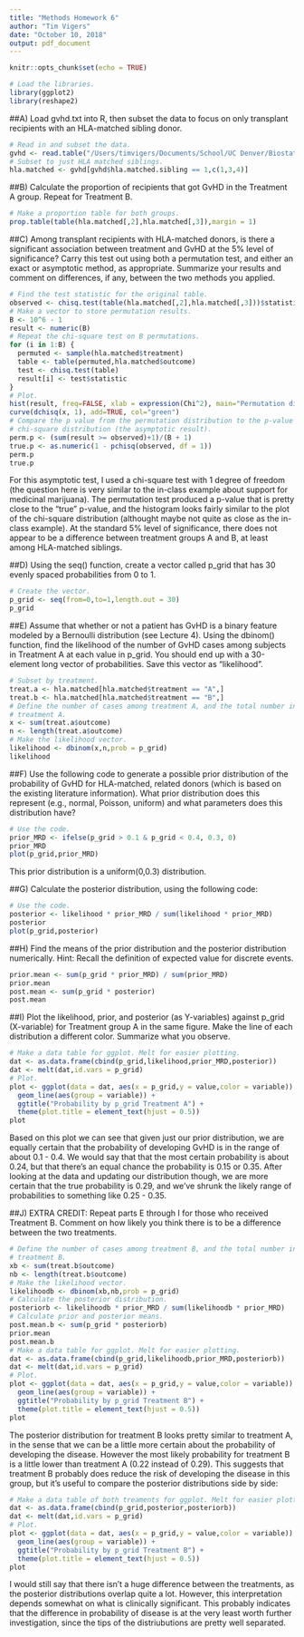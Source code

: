 ```yaml
---
title: "Methods Homework 6"
author: "Tim Vigers"
date: "October 10, 2018"
output: pdf_document
---
```


```r
knitr::opts_chunk$set(echo = TRUE)
```

```r
# Load the libraries.
library(ggplot2)
library(reshape2)
```

##A) Load gvhd.txt into R, then subset the data to focus on only transplant recipients with an HLA-matched sibling donor.
```r
# Read in and subset the data.
gvhd <- read.table("/Users/timvigers/Documents/School/UC Denver/Biostatistics/Biostatistical Methods 1/Homework 6/gvhd.txt",sep="",header = T)
# Subset to just HLA matched siblings.
hla.matched <- gvhd[gvhd$hla.matched.sibling == 1,c(1,3,4)]
```

##B) Calculate the proportion of recipients that got GvHD in the Treatment A group. Repeat for Treatment B.
```r
# Make a proportion table for both groups.
prop.table(table(hla.matched[,2],hla.matched[,3]),margin = 1)
```

##C) Among transplant recipients with HLA-matched donors, is there a significant association between treatment and GvHD at the 5% level of significance? Carry this test out using both a permutation test, and either an exact or asymptotic method, as appropriate. Summarize your results and comment on differences, if any, between the two methods you applied.
```r
# Find the test statistic for the original table.
observed <- chisq.test(table(hla.matched[,2],hla.matched[,3]))$statistic
# Make a vector to store permutation results.
B <- 10^6 - 1
result <- numeric(B)
# Repeat the chi-square test on B permutations.
for (i in 1:B) {
  permuted <- sample(hla.matched$treatment)
  table <- table(permuted,hla.matched$outcome)
  test <- chisq.test(table)
  result[i] <- test$statistic
}
# Plot.
hist(result, freq=FALSE, xlab = expression(Chi^2), main="Permutation distribution for chi-square statistic")
curve(dchisq(x, 1), add=TRUE, col="green")
# Compare the p value from the permutation distribution to the p-value from the 
# chi-square distribution (the asymptotic result).
perm.p <- (sum(result >= observed)+1)/(B + 1)
true.p <- as.numeric(1 - pchisq(observed, df = 1))
perm.p
true.p
```

For this asymptotic test, I used a chi-square test with 1 degree of freedom (the question here is very similar to the in-class example about support for medicinal marijuana). The permutation test produced a p-value that is pretty close to the "true" p-value, and the histogram looks fairly similar to the plot of the chi-square distribution (althought maybe not quite as close as the in-class example). At the standard 5% level of significance, there does not appear to be a difference between treatment groups A and B, at least among HLA-matched siblings. 
\pagebreak

##D) Using the seq() function, create a vector called p_grid that has 30 evenly spaced probabilities from 0 to 1.
```r
# Create the vector.
p_grid <- seq(from=0,to=1,length.out = 30)
p_grid
```

##E) Assume that whether or not a patient has GvHD is a binary feature modeled by a Bernoulli distribution (see Lecture 4). Using the dbinom() function, find the likelihood of the number of GvHD cases among subjects in Treatment A at each value in p_grid. You should end up with a 30-element long vector of probabilities. Save this vector as "likelihood".
```r
# Subset by treatment.
treat.a <- hla.matched[hla.matched$treatment == "A",]
treat.b <- hla.matched[hla.matched$treatment == "B",]
# Define the number of cases among treatment A, and the total number in 
# treatment A. 
x <- sum(treat.a$outcome)
n <- length(treat.a$outcome)
# Make the likelihood vector.
likelihood <- dbinom(x,n,prob = p_grid)
likelihood
```
\pagebreak

##F) Use the following code to generate a possible prior distribution of the probability of GvHD for HLA-matched, related donors (which is based on the existing literature information). What prior distribution does this represent (e.g., normal, Poisson, uniform) and what parameters does this distribution have?
```r
# Use the code.
prior_MRD <- ifelse(p_grid > 0.1 & p_grid < 0.4, 0.3, 0)
prior_MRD
plot(p_grid,prior_MRD)
```

This prior distribution is a uniform(0,0.3) distribution. 
\pagebreak

##G) Calculate the posterior distribution, using the following code:
```r
# Use the code.
posterior <- likelihood * prior_MRD / sum(likelihood * prior_MRD)
posterior
plot(p_grid,posterior)
```
\pagebreak

##H) Find the means of the prior distribution and the posterior distribution numerically. Hint: Recall the definition of expected value for discrete events.
```r
prior.mean <- sum(p_grid * prior_MRD) / sum(prior_MRD)
prior.mean
post.mean <- sum(p_grid * posterior)
post.mean
```
\pagebreak

##I) Plot the likelihood, prior, and posterior (as Y-variables) against p_grid (X-variable) for Treatment group A in the same figure. Make the line of each distribution a different color. Summarize what you observe.
```r
# Make a data table for ggplot. Melt for easier plotting.
dat <- as.data.frame(cbind(p_grid,likelihood,prior_MRD,posterior))
dat <- melt(dat,id.vars = p_grid)
# Plot.
plot <- ggplot(data = dat, aes(x = p_grid,y = value,color = variable)) +
  geom_line(aes(group = variable)) + 
  ggtitle("Probability by p_grid Treatment A") + 
  theme(plot.title = element_text(hjust = 0.5))
plot
```

Based on this plot we can see that given just our prior distribution, we are equally certain that the probability of developing GvHD is in the range of about 0.1 - 0.4. We would say that that the most certain probability is about 0.24, but that there's an equal chance the probability is 0.15 or 0.35. After looking at the data and updating our distribution though, we are more certain that the true probability is 0.29, and we've shrunk the likely range of probabilities to something like 0.25 - 0.35. 
\pagebreak

##J) EXTRA CREDIT: Repeat parts E through I for those who received Treatment B. Comment on how likely you think there is to be a difference between the two treatments.
```r
# Define the number of cases among treatment B, and the total number in 
# treatment B. 
xb <- sum(treat.b$outcome)
nb <- length(treat.b$outcome)
# Make the likelihood vector.
likelihoodb <- dbinom(xb,nb,prob = p_grid)
# Calculate the posterior distribution.
posteriorb <- likelihoodb * prior_MRD / sum(likelihoodb * prior_MRD)
# Calculate prior and posterior means. 
post.mean.b <- sum(p_grid * posteriorb)
prior.mean
post.mean.b
# Make a data table for ggplot. Melt for easier plotting.
dat <- as.data.frame(cbind(p_grid,likelihoodb,prior_MRD,posteriorb))
dat <- melt(dat,id.vars = p_grid)
# Plot.
plot <- ggplot(data = dat, aes(x = p_grid,y = value,color = variable)) +
  geom_line(aes(group = variable)) + 
  ggtitle("Probability by p_grid Treatment B") + 
  theme(plot.title = element_text(hjust = 0.5))
plot
```

The posterior distribution for treatment B looks pretty similar to treatment A, in the sense that we can be a little more certain about the probability of developing the disease. However the most likely probability for treatment B is a little lower than treatment A (0.22 instead of 0.29). This suggests that treatment B probably does reduce the risk of developing the disease in this group, but it's useful to compare the posterior distributions side by side:
```r
# Make a data table of both treaments for ggplot. Melt for easier plotting.
dat <- as.data.frame(cbind(p_grid,posterior,posteriorb))
dat <- melt(dat,id.vars = p_grid)
# Plot.
plot <- ggplot(data = dat, aes(x = p_grid,y = value,color = variable)) +
  geom_line(aes(group = variable)) + 
  ggtitle("Probability by p_grid Treatment B") + 
  theme(plot.title = element_text(hjust = 0.5))
plot
```

I would still say that there isn't a huge difference between the treatments, as the posterior distributions overlap quite a lot. However, this interpretation depends somewhat on what is clinically significant. This probably indicates that the difference in probability of disease is at the very least worth further investigation, since the tips of the distriubutions are pretty well separated. 